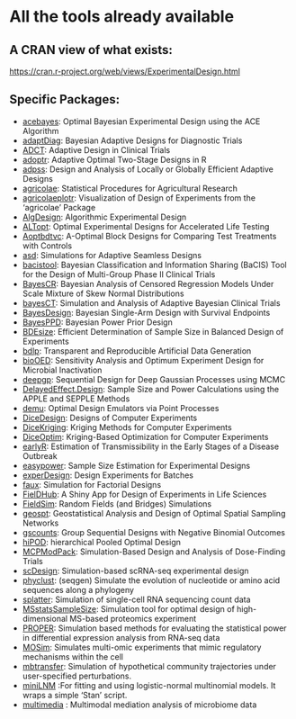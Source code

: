 # All the tools already available


## A CRAN view of what exists:

[https://cran.r-project.org/web/views/ExperimentalDesign.html](https://cran.r-project.org/web/views/ExperimentalDesign.html)

## Specific Packages:

- [acebayes](https://CRAN.R-project.org/package=acebayes): Optimal Bayesian Experimental Design using the ACE Algorithm
- [adaptDiag](https://CRAN.R-project.org/package=adaptDiag): Bayesian Adaptive Designs for Diagnostic Trials
- [ADCT](https://CRAN.R-project.org/package=ADCT): Adaptive Design in Clinical Trials
- [adoptr](https://CRAN.R-project.org/package=adoptr): Adaptive Optimal Two-Stage Designs in R
- [adpss](https://CRAN.R-project.org/package=adpss): Design and Analysis of Locally or Globally Efficient Adaptive Designs
- [agricolae](https://CRAN.R-project.org/package=agricolae): Statistical Procedures for Agricultural Research
- [agricolaeplotr](https://CRAN.R-project.org/package=agricolaeplotr): Visualization of Design of Experiments from the 'agricolae' Package
- [AlgDesign](https://CRAN.R-project.org/package=AlgDesign): Algorithmic Experimental Design
- [ALTopt](https://CRAN.R-project.org/package=ALTopt): Optimal Experimental Designs for Accelerated Life Testing
- [Aoptbdtvc](https://CRAN.R-project.org/package=Aoptbdtvc): A-Optimal Block Designs for Comparing Test Treatments with Controls
- [asd](https://CRAN.R-project.org/package=asd): Simulations for Adaptive Seamless Designs
- [bacistool](https://CRAN.R-project.org/package=bacistool): Bayesian Classification and Information Sharing (BaCIS) Tool for the Design of Multi-Group Phase II Clinical Trials
- [BayesCR](https://CRAN.R-project.org/package=BayesCR): Bayesian Analysis of Censored Regression Models Under Scale Mixture of Skew Normal Distributions
- [bayesCT](https://CRAN.R-project.org/package=bayesCT): Simulation and Analysis of Adaptive Bayesian Clinical Trials
- [BayesDesign](https://CRAN.R-project.org/package=BayesDesign): Bayesian Single-Arm Design with Survival Endpoints
- [BayesPPD](https://CRAN.R-project.org/package=BayesPPD): Bayesian Power Prior Design
- [BDEsize](https://CRAN.R-project.org/package=BDEsize): Efficient Determination of Sample Size in Balanced Design of Experiments
- [bdlp](https://CRAN.R-project.org/package=bdlp): Transparent and Reproducible Artificial Data Generation
- [bioOED](https://CRAN.R-project.org/package=bioOED): Sensitivity Analysis and Optimum Experiment Design for Microbial Inactivation
- [deepgp](https://CRAN.R-project.org/package=deepgp): Sequential Design for Deep Gaussian Processes using MCMC
- [DelayedEffect.Design](https://CRAN.R-project.org/package=DelayedEffect.Design): Sample Size and Power Calculations using the APPLE and SEPPLE Methods
- [demu](https://CRAN.R-project.org/package=demu): Optimal Design Emulators via Point Processes
- [DiceDesign](https://CRAN.R-project.org/package=DiceDesign): Designs of Computer Experiments
- [DiceKriging](https://CRAN.R-project.org/package=DiceKriging): Kriging Methods for Computer Experiments
- [DiceOptim](https://CRAN.R-project.org/package=DiceOptim): Kriging-Based Optimization for Computer Experiments
- [earlyR](https://CRAN.R-project.org/package=earlyR): Estimation of Transmissibility in the Early Stages of a Disease Outbreak
- [easypower](https://CRAN.R-project.org/package=easypower): Sample Size Estimation for Experimental Designs
- [experDesign](https://CRAN.R-project.org/package=experDesign): Design Experiments for Batches
- [faux](https://CRAN.R-project.org/package=faux): Simulation for Factorial Designs
- [FielDHub](https://CRAN.R-project.org/package=FielDHub): A Shiny App for Design of Experiments in Life Sciences
- [FieldSim](https://CRAN.R-project.org/package=FieldSim): Random Fields (and Bridges) Simulations
- [geospt](https://CRAN.R-project.org/package=geospt): Geostatistical Analysis and Design of Optimal Spatial Sampling Networks
- [gscounts](https://CRAN.R-project.org/package=gscounts): Group Sequential Designs with Negative Binomial Outcomes
- [hiPOD](https://CRAN.R-project.org/package=hiPOD): hierarchical Pooled Optimal Design
- [MCPModPack](https://CRAN.R-project.org/package=MCPModPack): Simulation-Based Design and Analysis of Dose-Finding Trials
- [scDesign](https://CRAN.R-project.org/package=scDesign): Simulation-based scRNA-seq experimental design
- [phyclust](https://CRAN.R-project.org/package=phyclust): (seqgen) Simulate the evolution of nucleotide or amino acid sequences along a phylogeny
- [splatter](https://CRAN.R-project.org/package=splatter): Simulation of single-cell RNA sequencing count data
- [MSstatsSampleSize](https://CRAN.R-project.org/package=MSstatsSampleSize): Simulation tool for optimal design of high-dimensional MS-based proteomics experiment
- [PROPER](https://CRAN.R-project.org/package=PROPER): Simulation based methods for evaluating the statistical power in differential expression analysis from RNA-seq data
- [MOSim](https://bioconductor.org/packages/release/bioc/html/MOSim.html): Simulates multi-omic experiments that mimic regulatory mechanisms within the cell
- [mbtransfer](https://krisrs1128.github.io/mbtransfer/): Simulation of hypothetical community trajectories under user-specified perturbations.
- [miniLNM](https://krisrs1128.github.io/miniLNM/) :For fitting and using logistic-normal multinomial models. It wraps a simple ‘Stan’ script.
- [multimedia](https://krisrs1128.github.io/multimedia/) :  Multimodal mediation analysis of microbiome data